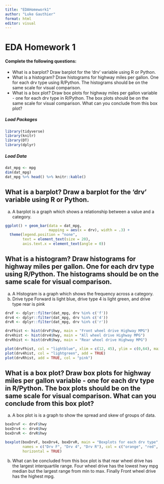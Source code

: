 ---
title: "EDAHomework1"
author: "Luke Gauthier"
format: html
editor: visual
---

# EDA Homework 1

#### Complete the following questions:

-   What is a barplot? Draw barplot for the 'drv' variable using R or Python.
-   What is a histogram? Draw histograms for highway miles per gallon. One for each drv type using R/Python. The histograms should be on the same scale for visual comparison.
-   What is a box plot? Draw box plots for highway miles per gallon variable - one for each drv type in R/Python. The box plots should be on the same scale for visual comparison. What can you conclude from this box plot?

##### Load Packages

```{r, message = FALSE}
library(tidyverse)
library(knitr)
library(DT)
library(dplyr)
```

##### Load Data

```{r}
dat_mpg <- mpg
dim(dat_mpg)
dat_mpg %>% head() %>% knitr::kable()
```

## What is a barplot? Draw a barplot for the 'drv' variable using R or Python.

a)  A barplot is a graph which shows a relationship between a value and a category.

```{r}
ggplot() + geom_bar(data = dat_mpg,
                    mapping = aes(x = drv), width = .3) +
  theme(legend.position = "none",
        text = element_text(size = 20),
        axis.text.x = element_text(angle = 0))
```

## What is a histogram? Draw histograms for highway miles per gallon. One for each drv type using R/Python. The histograms should be on the same scale for visual comparison.

a)  A Histogram is a graph which shows the frequency across a category.
b)  Drive type Forward is light blue, drive type 4 is light green, and drive type rear is pink

```{r}
drvF <- dplyr::filter(dat_mpg, drv %in% c('f'))
drv4 <- dplyr::filter(dat_mpg, drv %in% c('4'))
drvR <- dplyr::filter(dat_mpg, drv %in% c('r'))

drvFhist <- hist(drvF$hwy, main = "Front wheel drive Highway MPG")
drv4hist <- hist(drv4$hwy, main = "All wheel drive Highway MPG")
drvRhist <- hist(drvR$hwy, main = "Rear wheel drive Highway MPG")

plot(drvFhist, col = "lightblue", xlim = c(12, 45), ylim = c(0,64), main = "All Drive Types MPG")
plot(drv4hist, col = "lightgreen", add = TRUE)
plot(drvRhist, add = TRUE, col = "pink")
```

## What is a box plot? Draw box plots for highway miles per gallon variable - one for each drv type in R/Python. The box plots should be on the same scale for visual comparison. What can you conclude from this box plot?

a)  A box plot is is a graph to show the spread and skew of groups of data.

```{r}
boxDrvF <- drvF$hwy
boxDrv4 <- drv4$hwy
boxDrvR <- drvR$hwy

boxplot(boxDrvF, boxDrv4, boxDrvR, main = "Boxplots for each drv type", 
        names = c("Drv F", "Drv 4", "Drv R"), col = c("orange", "red", "blue"), 
        horizontal = TRUE)

```

b)  What can be concluded from this box plot is that rear wheel drive has the largest interquartile range. Four wheel drive has the lowest hwy mpg median but the largest range from min to max. Finally Front wheel drive has the highest mpg.
